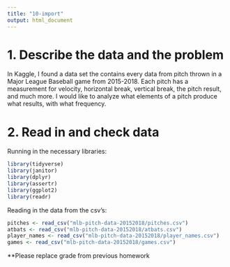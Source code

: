 ```yaml
---
title: "10-import"
output: html_document
---
```



# 1. Describe the data and the problem

In Kaggle, I found a data set the contains every data from pitch thrown in a Major League Baseball game from 2015-2018.  Each pitch has a measurement for velocity, horizontal break, vertical break, the pitch result, and much more. I would like to analyze what elements of a pitch produce what results, with what frequency.

# 2. Read in and check data

Running in the necessary libraries:
```r
library(tidyverse)
library(janitor)
library(dplyr)
library(assertr)
library(ggplot2)
library(readr)
```


Reading in the data from the csv's:
```r
pitches <- read_csv("mlb-pitch-data-20152018/pitches.csv")
atbats <- read_csv("mlb-pitch-data-20152018/atbats.csv")
player_names <- read_csv("mlb-pitch-data-20152018/player_names.csv")
games <- read_csv("mlb-pitch-data-20152018/games.csv")
```




**Please replace grade from previous homework